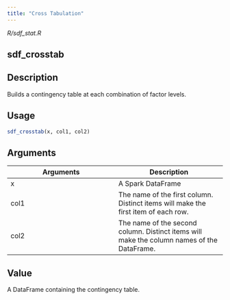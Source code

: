 ```yaml
---
title: "Cross Tabulation"
---
```


*R/sdf_stat.R*

## sdf_crosstab

## Description
Builds a contingency table at each combination of factor levels. 


## Usage
```r
sdf_crosstab(x, col1, col2) 
```

## Arguments
|Arguments|Description|
|---|---|
| x | A Spark DataFrame |
| col1 | The name of the first column. Distinct items will make the first item of each row. |
| col2 | The name of the second column. Distinct items will make the column names of the DataFrame. |



## Value
A DataFrame containing the contingency table. 





